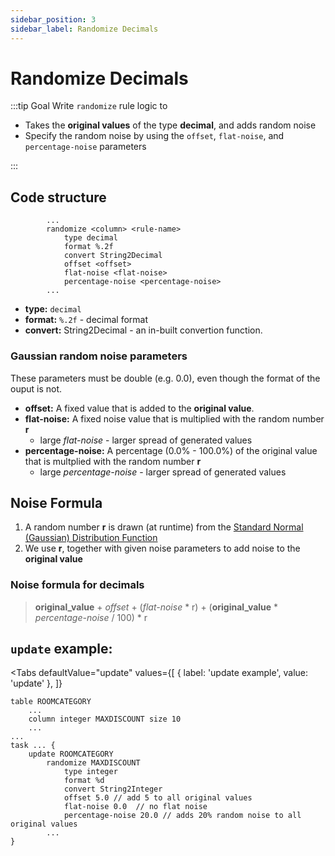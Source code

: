 ```yaml
---
sidebar_position: 3
sidebar_label: Randomize Decimals
---
```



# Randomize Decimals

:::tip Goal
Write `randomize` rule logic to

- Takes the **original values** of the type **decimal**, and adds random noise
- Specify the random noise by using the `offset`, `flat-noise`, and `percentage-noise` parameters

:::

## Code structure

```ano
        ...
        randomize <column> <rule-name>
            type decimal
            format %.2f
            convert String2Decimal
            offset <offset>
            flat-noise <flat-noise>
            percentage-noise <percentage-noise>
        ...
```

- **type:** `decimal`
- **format:** `%.2f` - decimal format
- **convert:** String2Decimal - an in-built convertion function.

### Gaussian random noise parameters

These parameters must be double (e.g. 0.0), even though the format of the ouput is not.

- **offset:** A fixed value that is added to the **original value**.
- **flat-noise:** A fixed noise value that is multiplied with the random number **r**
  - large _flat-noise_ - larger spread of generated values
- **percentage-noise:** A percentage (0.0% - 100.0%) of the original value that is multplied with the random number **r**
  - large _percentage-noise_ - larger spread of generated values

## Noise Formula

1. A random number **r** is drawn (at runtime) from the [Standard Normal (Gaussian) Distribution Function](https://en.wikipedia.org/wiki/Normal_distribution)
2. We use **r**, together with given noise parameters to add noise to the **original value**

### Noise formula for decimals

> **original_value** + _offset_ + (_flat-noise_ \* r) + (**original_value** \* _percentage-noise_ / 100) \* r

## `update` example:

<Tabs
  defaultValue="update"
  values={[
    { label: 'update example', value: 'update' },
  ]}
>

<TabItem value="update">

```ano
table ROOMCATEGORY
    ...
    column integer MAXDISCOUNT size 10
    ...
...
task ... {
    update ROOMCATEGORY
        randomize MAXDISCOUNT
            type integer
            format %d
            convert String2Integer
            offset 5.0 // add 5 to all original values
            flat-noise 0.0  // no flat noise
            percentage-noise 20.0 // adds 20% random noise to all original values
        ...
}
```

</TabItem>

</Tabs>
